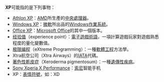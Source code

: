 '''XP'''可能指的是下列事物：
* [[Athlon_XP|Athlon XP]]：[[AMD|AMD]]所生產的[[中央處理器|中央處理器]]。
* [[Windows_XP|Windows XP]]：[[微軟|微軟]]所出品的[[Windows|Windows]][[作業系統|作業系統]]。
* [[Microsoft_Office_XP|Office XP]]：[[Microsoft_Office|Microsoft Office]]的其中一個版本。
* [[经验值|经验值]]（experience point）：[[電子遊戲術語|電子遊戲術語]]，一項計算遊戲玩家對遊戲熟悉程度的量化變數值。
* [[极限编程|极限编程]]（eXtreme Programming）：一種[[軟體工程|軟體工程]]方法學。
* Xtra航空公司（Xtra Airways）的[[IATA|IATA]]代碼。
* [[著色性乾皮症|著色性乾皮症]]（Xeroderma pigmentosum）：一種[[遺傳性疾病|遺傳性疾病]]。
* [[Sony_Xperia_X_Performance|Sony Xperia X Performance]]：[[索尼|索尼]]智能手机
* XP：[[表情符號|表情符號]]，如：XD


{{消歧義|Cat=二字拉丁字母缩写消歧义}}